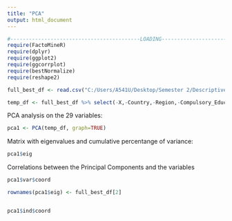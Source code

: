 ```yaml
---
title: "PCA"
output: html_document
---
```


```r
#------------------------------------------LOADING-------------------------------------------------
require(FactoMineR)
require(dplyr)
require(ggplot2)
require(ggcorrplot)
require(bestNormalize)
require(reshape2)

full_best_df <- read.csv("C:/Users/A541U/Desktop/Semester 2/Descriptive R Project/2018_World_Happiness_Multivariate_Analysis/DATA/full_best_df.csv")

temp_df <- full_best_df %>% select(-X,-Country,-Region,-Compulsory_Education_in_Years,-Forest_Area_Land_Percentage)
```

PCA analysis on the 29 variables:

```r

pca1 <- PCA(temp_df, graph=TRUE)

```

Matrix with eigenvalues and cumulative percentange of variance:

```r
pca1$eig
```

Correlations between the Principal Components and the variables

```r
pca1$var$coord
```

```r

rownames(pca1$eig) <- full_best_df[2]


pca1$ind$coord
```
